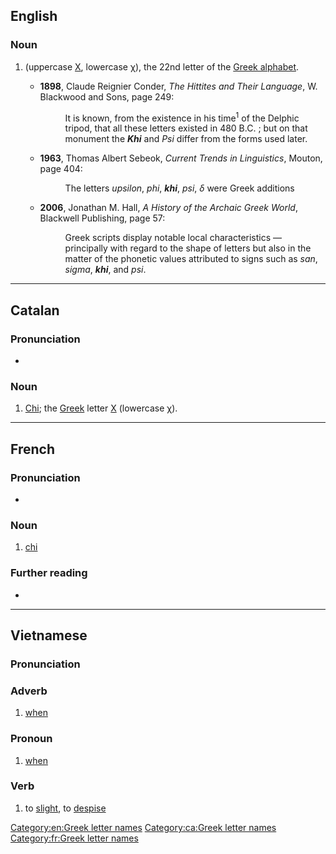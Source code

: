 {{also|khí|khỉ|khì}}

==English==

===Noun===
{{en-noun}}

# {{alternative spelling of|chi|lang=en}} (uppercase [[Χ]], lowercase [[χ]]), the 22nd letter of the [[Greek alphabet]].
#* '''1898''', Claude Reignier Conder, ''The Hittites and Their Language'', W. Blackwood and Sons, page 249:
#*: It is known, from the existence in his time<sup>1</sup> of the Delphic tripod, that all these letters existed in 480 B.C. ; but on that monument the '''''Khi''''' and ''Psi'' differ from the forms used later.
#* '''1963''', Thomas Albert Sebeok, ''Current Trends in Linguistics'', Mouton, page 404:
#*: The letters ''upsilon'', ''phi'', '''''khi''''', ''psi'', ''δ'' were Greek additions
#* '''2006''', Jonathan M. Hall, ''A History of the Archaic Greek World'', Blackwell Publishing, page 57:
#*: Greek scripts display notable local characteristics — principally with regard to the shape of letters but also in the matter of the phonetic values attributed to signs such as ''san'', ''sigma'', '''''khi''''', and ''psi''.

[[Category:en:Greek letter names]]

----

==Catalan==

===Pronunciation===
* {{ca-IPA}}

===Noun===
{{ca-noun|f}}

# [[chi|Chi]]; the [[Appendix:Greek script|Greek]] letter [[Χ]] (lowercase [[χ]]).

[[Category:ca:Greek letter names]]

----

==French==

===Pronunciation===
* {{fr-IPA}}

===Noun===
{{fr-noun|m|khi|khis}}

# [[chi]] {{gloss|Greek letter}}

===Further reading===
* {{R:TLFi}}

[[Category:fr:Greek letter names]]

----

==Vietnamese==

===Pronunciation===
{{vi-pron}}

===Adverb===
{{head|vi|adverb}}

# [[when]]

===Pronoun===
{{head|vi|pronoun}}

# [[when]]

===Verb===
{{vi-verb}}

# to [[slight]], to [[despise]]

{{attention|vi}}